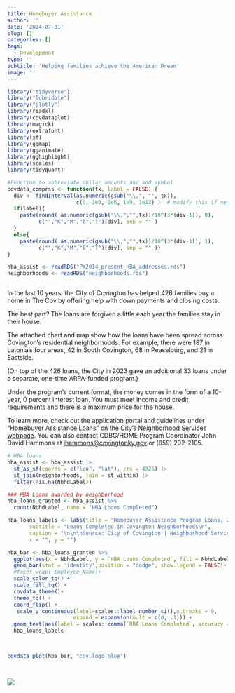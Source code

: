 ```yaml
---
title: Homebuyer Assistance
author: ''
date: '2024-07-31'
slug: []
categories: []
tags:
  - Development
type: ''
subtitle: 'Helping families achieve the American Dream'
image: ''
---
```


```r

library("tidyverse")
library("lubridate")
library("plotly")
library(readxl)
library(covdataplot)
library(magick)
library(extrafont)
library(sf)
library(ggmap)
library(gganimate)
library(gghighlight)
library(scales)
library(tidyquant)

#Function to abbreviate dollar amounts and add symbol
covdata_comprss <- function(tx, label = FALSE) { 
  div <- findInterval(as.numeric(gsub("\\,", "", tx)), 
                      c(0, 1e3, 1e6, 1e9, 1e12) )  # modify this if negative numbers are possible
  if(label){
    paste(round( as.numeric(gsub("\\,","",tx))/10^(3*(div-1)), 0), 
          c("","K","M","B","T")[div], sep = "" )
  }
  else{
    paste(round( as.numeric(gsub("\\,","",tx))/10^(3*(div-1)), 1), 
          c("","K","M","B","T")[div], sep = "" )}
}

hba_assist <- readRDS("PY2014_present_HBA_addresses.rds")
neighborhoods <- readRDS("neighborhoods.rds")



```



In the last 10 years, the City of Covington has helped 426 families buy a home in The Cov by offering help with down payments and closing costs.
 
The best part? The loans are forgiven a little each year the families stay in their house.
 
The attached chart and map show how the loans have been spread across Covington’s residential neighborhoods. For example, there were 187 in Latonia’s four areas, 42 in South Covington, 68 in Peaselburg, and 21 in Eastside.
 
(On top of the 426 loans, the City in 2023 gave an additional 33 loans under a separate, one-time ARPA-funded program.)
 
Under the program’s current format, the money comes in the form of a 10-year, 0 percent interest loan. You must meet income and credit requirements and there is a maximum price for the house.
 
To learn more, check out the application portal and guidelines under “Homebuyer Assistance Loans” on the [City’s Neighborhood Services webpage](https://www.covingtonky.gov/government/departments/neighborhood-services/federal-grants). You can also contact CDBG/HOME Program Coordinator John David Hammons at [jhammons@covingtonky.gov](jhammons@covingtonky.gov) or (859) 292-2105.



```r



# HBA loans
hba_assist <- hba_assist |>
  st_as_sf(coords = c("lon", "lat"), crs = 4326) |>
  st_join(neighborhoods, join = st_within) |>
  filter(!is.na(NbhdLabel))

### HBA Loans awarded by neighborhood
hba_loans_granted <- hba_assist %>%
  count(NbhdLabel, name = "HBA Loans Completed")

hba_loans_labels <- labs(title = "Homebuyer Assistance Program Loans, 2014-2023",
       subtitle = "Loans Completed in Covington Neighborhoods\n",
       caption = "\n\n\nSource: City of Covington | Neighborhood Services | CovData",
       x = "", y = "") 

hba_bar <- hba_loans_granted %>%
  ggplot(aes(x = NbhdLabel, y = `HBA Loans Completed`, fill = NbhdLabel))+
  geom_bar(stat = 'identity',position = "dodge", show.legend = FALSE)+
  #facet_wrap(~Employee_Name)+
  scale_color_tq() +
  scale_fill_tq() +
  covdata_theme()+
  theme_tq() +
  coord_flip() +
   scale_y_continuous(label=scales::label_number_si(),n.breaks = 9,
                     expand = expansion(mult = c(0, .1))) +
  geom_text(aes(label = scales::comma(`HBA Loans Completed`, accuracy = 1.0)), hjust= -0.1,  size = 3.0)+
  hba_loans_labels
  


covdata_plot(hba_bar, "cov.logo.blue")
 



```

![](hba_loans_granted_14_23_neighborhood_map.png)




